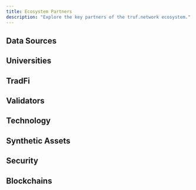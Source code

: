 ```yaml
---
title: Ecosystem Partners
description: "Explore the key partners of the truf.network ecosystem."
---
```



## Data Sources

<div className="not-prose grid gap-x-4 sm:grid-cols-4">
	<PartnerCard
		href="https://www.aaa.com"
		img="images/partners/aaa.png"
	></PartnerCard>
	<PartnerCard
		href="https://www.apartmentlist.com"
		img="images/partners/apartment-list.png"
	></PartnerCard>
	<PartnerCard
		title="AutoTrader"
		href="https://www.autotrader.com"
		img="images/partners/autotrader.png"
	></PartnerCard>
	<PartnerCard
		title="BitsCrunch"
		href="https://www.bitscrunch.com"
		img="images/partners/bitscrunch.png"
	></PartnerCard>
	<PartnerCard
		title="CarGurus"
		href="https://www.cargurus.com"
		img="images/partners/cargurus.png"
	></PartnerCard>
	<PartnerCard
		title="Challenger"
		href="https://www.challenger.com"
		img="images/partners/challenger.png"
	></PartnerCard>
	<PartnerCard
		title="CoreLogic"
		href="https://www.corelogic.com"
		img="images/partners/corelogic.png"
	></PartnerCard>
	<PartnerCard
		title="Cox"
		href="https://www.cox.com"
		img="images/partners/cox.png"
	></PartnerCard>
	<PartnerCard
		title="DPS"
		href="https://www.dps.com"
		img="images/partners/dps.png"
	></PartnerCard>
	<PartnerCard
		title="EIA"
		href="https://www.eia.gov"
		img="images/partners/eia.png"
	></PartnerCard>
	<PartnerCard
		title="GasBuddy"
		href="https://www.gasbuddy.com"
		img="images/partners/gasbuddy.png"
	></PartnerCard>
	<PartnerCard
		title="GfK"
		href="https://www.gfk.com"
		img="images/partners/gfk.png"
	></PartnerCard>
	<PartnerCard
		title="Hilton"
		href="https://www.hilton.com"
		img="images/partners/hilton.png"
	></PartnerCard>
	<PartnerCard
		title="Homelet"
		href="https://www.homelet.co.uk"
		img="images/partners/homelet.png"
	></PartnerCard>
	<PartnerCard
		title="Daily Job Cuts"
		href="https://www.dailyjobcuts.com"
		img="images/partners/daily-job-cuts.png"
	></PartnerCard>
	<PartnerCard
		title="Freddie Mac"
		href="https://www.freddiemac.com"
		img="images/partners/freddie-mac.png"
	></PartnerCard>
	<PartnerCard
		title="Transportation Security"
		href="https://www.tsa.gov"
		img="images/partners/transportation-security.png"
	></PartnerCard>
	<PartnerCard
		title="Hyatt"
		href="https://www.hyatt.com"
		img="images/partners/hyatt.png"
	></PartnerCard>
	<PartnerCard
		title="IMS"
		href="https://www.imshealth.com"
		img="images/partners/ims.png"
	></PartnerCard>
	<PartnerCard
		title="Insurify"
		href="https://www.insurify.com"
		img="images/partners/insurify.png"
	></PartnerCard>
	<PartnerCard
		title="Investing.com"
		href="https://www.investing.com"
		img="images/partners/investing.png"
	></PartnerCard>
	<PartnerCard
		title="Kantar"
		href="https://www.kantar.com"
		img="images/partners/kantar.png"
	></PartnerCard>
	<PartnerCard
		title="Manheim"
		href="https://www.manheim.com"
		img="images/partners/manheim.png"
	></PartnerCard>
	<PartnerCard
		title="McDonalds"
		href="https://www.mcdonalds.com"
		img="images/partners/mcdonalds.png"
	></PartnerCard>
	<PartnerCard
		title="NFTGo"
		href="https://www.nftgo.io"
		img="images/partners/nftgo.png"
	></PartnerCard>
	<PartnerCard
		title="Nielsen"
		href="https://www.nielsen.com"
		img="images/partners/nielsen.png"
	></PartnerCard>
	<PartnerCard
		title="Numbeo"
		href="https://www.numbeo.com"
		img="images/partners/numbeo.png"
	></PartnerCard>
	<PartnerCard
		title="Ofgem"
		href="https://www.ofgem.gov.uk"
		img="images/partners/ofgem.png"
	></PartnerCard>
	<PartnerCard
		title="OPIS"
		href="https://www.opisnet.com"
		img="images/partners/opis.png"
	></PartnerCard>
	<PartnerCard
		title="Penn State"
		href="https://www.psu.edu"
		img="images/partners/penn-state.png"
	></PartnerCard>
	<PartnerCard
		title="Property Data"
		href="https://www.propertydata.co.uk"
		img="images/partners/property-data.png"
	></PartnerCard>
	<PartnerCard
		title="RAC Foundation"
		href="https://www.racfoundation.org"
		img="images/partners/rac-foundation.png"
	></PartnerCard>
	<PartnerCard
		title="Redfin"
		href="https://www.redfin.com"
		img="images/partners/redfin.png"
	></PartnerCard>
	<PartnerCard
		title="Rightmove"
		href="https://www.rightmove.co.uk"
		img="images/partners/rightmove.png"
	></PartnerCard>
	<PartnerCard
		title="Statista"
		href="https://www.statista.com"
		img="images/partners/statista.png"
	></PartnerCard>
	<PartnerCard
		title="The Economist"
		href="https://www.economist.com"
		img="images/partners/the-economist.png"
	></PartnerCard>
	<PartnerCard
		title="Trivago"
		href="https://www.trivago.com"
		img="images/partners/trivago.png"
	></PartnerCard>
	<PartnerCard
		title="Trulia"
		href="https://www.trulia.com"
		img="images/partners/trulia.png"
	></PartnerCard>
	<PartnerCard
		title="Yahoo"
		href="https://www.yahoo.com"
		img="images/partners/yahoo.png"
	></PartnerCard>
	<PartnerCard
		title="Zillow"
		href="https://www.zillow.com"
		img="images/partners/zillow.png"
	></PartnerCard>
	<PartnerCard
		title="Zoopla"
		href="https://www.zoopla.co.uk"
		img="images/partners/zoopla.png"
	></PartnerCard>
</div>

## Universities

<div className="not-prose grid gap-x-4 sm:grid-cols-4">
	<PartnerCard
		title="Penn State University"
		href="https://www.psu.edu"
		img="images/partners/penn-state.png"
	></PartnerCard>
	<PartnerCard
		title="Stockholm University"
		href="https://www.su.se"
		img="images/partners/stockholm-university.png"
	></PartnerCard>
</div>

## TradFi

<div className="not-prose grid gap-x-4 sm:grid-cols-4">
	<PartnerCard
		title="Fineco"
		href="https://finecoassetmanagement.com/"
		img="images/partners/fineco.png"
	></PartnerCard>
	<PartnerCard
		title="Naya"
		href="https://naya.finance/"
		img="images/partners/naya.png"
	></PartnerCard>
</div>

## Validators

<div className="not-prose grid gap-x-4 sm:grid-cols-4">
	<PartnerCard
		title="AllNodes"
		href="https://www.allnodes.com"
		img="images/partners/allnodes.png"
	></PartnerCard>
	<PartnerCard
		title="Everstake"
		href="https://everstake.one"
		img="images/partners/everstake.png"
	></PartnerCard>
	<PartnerCard
		title="Holdex"
		href="https://www.holdex.io"
		img="images/partners/holdex.png"
	></PartnerCard>
	<PartnerCard
		title="Kwil"
		href="https://kwil.com"
		img="images/partners/kwil.png"
	></PartnerCard>
	<PartnerCard
		title="Link River"
		href="https://linkriver.io"
		img="images/partners/linkriver.png"
	></PartnerCard>
	<PartnerCard
		title="Matrixed Link"
		href="https://matrixed.link"
		img="images/partners/matrixed-link.png"
	></PartnerCard>
	<PartnerCard
		title="Northwest Nodes"
		href="https://northwestnodes.com"
		img="images/partners/northwest-nodes.png"
	></PartnerCard>
	<PartnerCard
		title="Pier Two"
		href="https://piertwo.com"
		img="images/partners/pier-two.png"
	></PartnerCard>
	<PartnerCard
		title="Stakin"
		href="https://stakin.com"
		img="images/partners/stakin.png"
	></PartnerCard>
	<PartnerCard
		title="Trusted Node"
		href="https://trustednode.io"
		img="images/partners/trusted-node.png"
	></PartnerCard>
	<PartnerCard
		title="LinkPool"
		href="https://linkpool.io"
		img="images/partners/linkpool.png"
	></PartnerCard>
	<PartnerCard
		title="Validation Cloud"
		href="https://validationcloud.io"
		img="images/partners/validation-cloud.png"
	></PartnerCard>
</div>

## Technology

<div className="not-prose grid gap-x-4 sm:grid-cols-4">
	<PartnerCard
		title="Chainlink"
		href="https://chain.link"
		img="images/partners/chainlink.png"
	></PartnerCard>
	<PartnerCard
		title="ClickHouse"
		href="https://clickhouse.com"
		img="images/partners/clickhouse.png"
	></PartnerCard>
	<PartnerCard
		title="CometBFT"
		href="https://cometbft.com"
		img="images/partners/cometbft.png"
	></PartnerCard>
	<PartnerCard
		title="Kong"
		href="https://konghq.com"
		img="images/partners/kong.png"
	></PartnerCard>
	<PartnerCard
		title="Kwil"
		href="https://kwil.com"
		img="images/partners/kwil.png"
	></PartnerCard>
	<PartnerCard
		title="Theoriq"
		href="https://theoriq.ai"
		img="images/partners/theoriq.png"
	></PartnerCard>
</div>

## Synthetic Assets

<div className="not-prose grid gap-x-4 sm:grid-cols-4">
	<PartnerCard
		title="Ampleforth"
		href="https://www.ampleforth.org/"
		img="images/partners/ampleforth.png"
	></PartnerCard>
	<PartnerCard
		title="FRAX"
		href="https://frax.finance"
		img="images/partners/frax.png"
	></PartnerCard>
	<PartnerCard
		title="Nuon"
		href="https://www.nuon.fi"
		img="images/partners/nuon.png"
	></PartnerCard>
</div>

## Security

<div className="not-prose grid gap-x-4 sm:grid-cols-4">
	<PartnerCard
		title="CoinFabrik"
		href="https://www.coinfabrik.com"
		img="images/partners/coinfabrik.png"
	></PartnerCard>
	<PartnerCard
		title="Hacken"
		href="https://hacken.io"
		img="images/partners/hacken.png"
	></PartnerCard>
	<PartnerCard
		title="Nethermind"
		href="https://nethermind.io"
		img="images/partners/nethermind.png"
	></PartnerCard>
	<PartnerCard
		title="Sherlock"
		href="https://www.sherlock.xyz"
		img="images/partners/sherlock.png"
	></PartnerCard>
	<PartnerCard
		title="Stronghold"
		href="https://www.stronghold.co"
		img="images/partners/stronghold.png"
	></PartnerCard>
</div>

## Blockchains

<div className="not-prose grid gap-x-4 sm:grid-cols-4">
	<PartnerCard
		title="Arbitrum"
		href="https://www.arbitrum.io"
		img="images/partners/arbitrum.png"
	></PartnerCard>
	<PartnerCard
		title="Binance"
		href="https://www.binance.com"
		img="images/partners/binance.png"
	></PartnerCard>
	<PartnerCard
		title="Solana"
		href="https://www.solana.com"
		img="images/partners/solana.png"
	></PartnerCard>
	<PartnerCard
		title="Avalanche"
		href="https://www.avax.network"
		img="images/partners/avalanche.png"
	></PartnerCard>
	<PartnerCard
		title="Ethereum"
		href="https://www.ethereum.org"
		img="images/partners/ethereum.png"
	></PartnerCard>
	<PartnerCard
		title="Polygon"
		href="https://www.polygon.technology"
		img="images/partners/polygon.png"
	></PartnerCard>
	<PartnerCard
		title="Zcash"
		href="https://www.z.cash"
		img="images/partners/zcash.png"
	></PartnerCard>
	<PartnerCard
		title="Injective Protocol"
		href="https://www.injective.com"
		img="images/partners/injective-protocol.png"
	></PartnerCard>
	<PartnerCard
		title="XDC"
		href="https://www.xdc.org"
		img="images/partners/xdc.png"
	></PartnerCard>
	<PartnerCard
		title="Nibiru"
		href="https://www.nibiru.fi"
		img="images/partners/nibiru.png"
	></PartnerCard>
	<PartnerCard
		title="Partisia Blockchain"
		href="https://www.partisiablockchain.com"
		img="images/partners/partisia-blockchain.png"
	></PartnerCard>
	<PartnerCard
		title="Plume"
		href="https://www.plume.com"
		img="images/partners/plume.png"
	></PartnerCard>
	<PartnerCard
		title="Kinto"
		href="https://www.kinto.com"
		img="images/partners/kinto.png"
	></PartnerCard>
</div>
